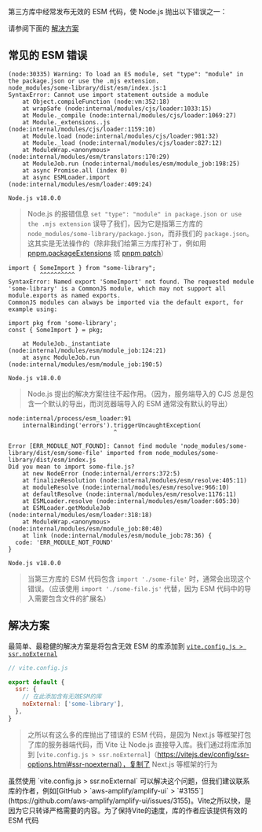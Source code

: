
第三方库中经常发布无效的 ESM 代码，使 Node.js 抛出以下错误之一：

请参阅下面的 [解决方案](#solution)

## 常见的 ESM 错误

```
(node:30335) Warning: To load an ES module, set "type": "module" in the package.json or use the .mjs extension.
node_modules/some-library/dist/esm/index.js:1
SyntaxError: Cannot use import statement outside a module
    at Object.compileFunction (node:vm:352:18)
    at wrapSafe (node:internal/modules/cjs/loader:1033:15)
    at Module._compile (node:internal/modules/cjs/loader:1069:27)
    at Module._extensions..js (node:internal/modules/cjs/loader:1159:10)
    at Module.load (node:internal/modules/cjs/loader:981:32)
    at Module._load (node:internal/modules/cjs/loader:827:12)
    at ModuleWrap.<anonymous> (node:internal/modules/esm/translators:170:29)
    at ModuleJob.run (node:internal/modules/esm/module_job:198:25)
    at async Promise.all (index 0)
    at async ESMLoader.import (node:internal/modules/esm/loader:409:24)

Node.js v18.0.0
```

> Node.js 的报错信息 `set "type": "module" in package.json or use the .mjs extension` 误导了我们，因为它是指第三方库的 `node_modules/some-library/package.json`，而非我们的 `package.json`。这其实是无法操作的（除非我们给第三方库打补丁，例如用 [pnpm.packageExtensions](https://pnpm.io/package_json#pnpmpackageextensions) 或 [pnpm patch](https://pnpm.io/cli/patch)）

```
import { SomeImport } from "some-library";
         ^^^^^^^^^^
SyntaxError: Named export 'SomeImport' not found. The requested module 'some-library' is a CommonJS module, which may not support all module.exports as named exports.
CommonJS modules can always be imported via the default export, for example using:

import pkg from 'some-library';
const { SomeImport } = pkg;

    at ModuleJob._instantiate (node:internal/modules/esm/module_job:124:21)
    at async ModuleJob.run (node:internal/modules/esm/module_job:190:5)

Node.js v18.0.0
```

> Node.js 提出的解决方案往往不起作用。（因为，服务端导入的 CJS 总是包含一个默认的导出，而浏览器端导入的 ESM 通常没有默认的导出）

```
node:internal/process/esm_loader:91
    internalBinding('errors').triggerUncaughtException(
                              ^

Error [ERR_MODULE_NOT_FOUND]: Cannot find module 'node_modules/some-library/dist/esm/some-file' imported from node_modules/some-library/dist/esm/index.js
Did you mean to import some-file.js?
    at new NodeError (node:internal/errors:372:5)
    at finalizeResolution (node:internal/modules/esm/resolve:405:11)
    at moduleResolve (node:internal/modules/esm/resolve:966:10)
    at defaultResolve (node:internal/modules/esm/resolve:1176:11)
    at ESMLoader.resolve (node:internal/modules/esm/loader:605:30)
    at ESMLoader.getModuleJob (node:internal/modules/esm/loader:318:18)
    at ModuleWrap.<anonymous> (node:internal/modules/esm/module_job:80:40)
    at link (node:internal/modules/esm/module_job:78:36) {
  code: 'ERR_MODULE_NOT_FOUND'
}

Node.js v18.0.0
```

> 当第三方库的 ESM 代码包含 `import './some-file'` 时，通常会出现这个错误。（应该使用 `import './some-file.js'` 代替，因为 ESM 代码中的导入需要包含文件的扩展名）

## 解决方案

最简单、最稳健的解决方案是将包含无效 ESM 的库添加到 [`vite.config.js > ssr.noExternal`](https://vitejs.dev/config/ssr-options.html#ssr-noexternal)

```js
// vite.config.js

export default {
  ssr: {
    // 在此添加含有无效ESM的库
    noExternal: ['some-library'],
  },
}
```

> 之所以有这么多的库抛出了错误的 ESM 代码，是因为 Next.js 等框架打包了库的服务器端代码，而 Vite 让 Node.js 直接导入库。我们通过将库添加到 [`vite.config.js > ssr.noExternal`]（https://vitejs.dev/config/ssr-options.html#ssr-noexternal），复制了 Next.js 等框架的行为

<Note type='warning'>
  虽然使用 `vite.config.js > ssr.noExternal` 可以解决这个问题，但我们建议联系库的作者，例如[GitHub > `aws-amplify/amplify-ui` >
  `#3155`](https://github.com/aws-amplify/amplify-ui/issues/3155)。Vite之所以快，是因为它只转译严格需要的内容。为了保持Vite的速度，库的作者应该提供有效的 ESM 代码
</Note>
